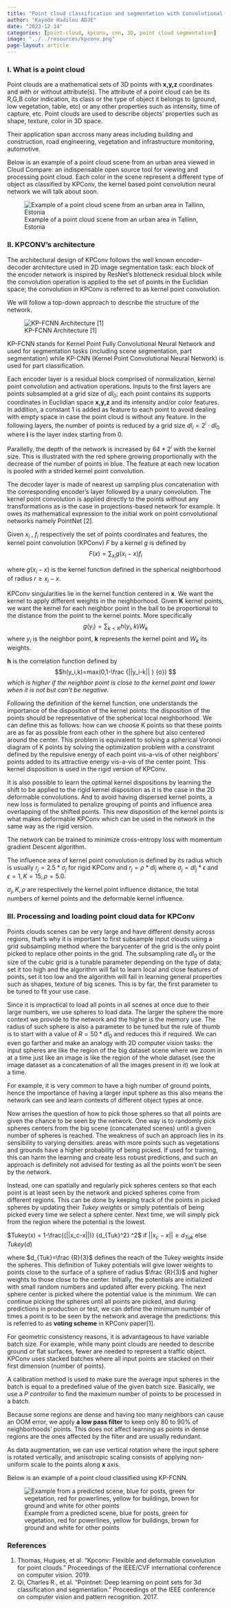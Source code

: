```yaml
---
title: "Point cloud classification and segmentation with Convolutional Neural Networks"
author: "Kayode Hadilou ADJE"
date: "2023-12-14"
categories: [point-cloud, kpconv, cnn, 3D, point cloud segmentation]
image: "../../resources/kpconv.png"
page-layout: article
---
```


### I. What is a point cloud

Point clouds are a mathematical sets of 3D points with **x,y,z** coordinates and with or without attribute(s). The attribute of a point cloud can be its R,G,B color indication, its class or the type of object it belongs to (ground, low vegetation, table, etc) or any other properties such as intensity, time of capture, etc. Point clouds are used to describe objects' properties such as shape, texture, color in 3D space.

Their application span accross many areas including building and construction, road engineering, vegetation and infrastructure monitoring, automotive. 

Below is an example of a point cloud scene from an urban area viewed in Cloud Compare: an indispensable open source tool for viewing and processing point cloud. Each color in the scene represent a different type of object as classified by KPConv, the kernel based point convolution neural network we will talk about soon. 

![Example of a point cloud scene from an urban area in Tallinn, Estonia](../../resources/pcl-ex.jpg)

### II. KPCONV's architecture

The architectural design of KPConv follows the well known encoder-decoder architecture used in 2D image segmentation task: each block of the encoder network is inspired by ResNet's blotteneck residual block while the convolution operation is applied to the set of points in the Euclidian space; the convolution in KPConv is referred to as kernel point convolution.

We will follow a top-down approach to describe the structure of the network.  

![
KP-FCNN Architecture [1] ](../../resources/kpconv-arch.jpg)

KP-FCNN stands for Kernel Point Fully Convolutional Neural Network and used for segmentation tasks (including scene segmentation, part segmentation) while KP-CNN (Kernel Point Convolutional Neural Network) is used for part classification. 

Each encoder layer is a residual block comprised of normalization, kernel point convolution and activation operations. Inputs to the first layers are points subsampled at a grid size of $dl_0$;  each point contains its supports coordinates in Euclidian space **x,y,z** and its intensity and/or color features. In addition, a constant 1 is added as feature to each point to avoid dealing with empty space in case the point cloud is without any feature. In the following layers, the number of points is reduced by a grid size $dl_i = 2^i \cdot dl_0$ where **i** is the layer index starting from 0. 

Parallelly, the depth of the network is increased by $64*2^i$ with the kernel size. This is illustrated with the red sphere growing proportionally with the decrease of the number of points in blue. The feature at each new location is pooled with a strided kernel point convolution. 

The decoder layer is made of nearest up sampling plus concatenation with the corresponding encoder’s layer followed by a unary convolution. 
The kernel point convolution is applied directly to the points without any transformations as is the case in projections-based network for example. It owes its mathematical expression to the initial work on point convolutional networks namely PointNet [2]. 

Given $x_i$ , $f_i$ respectively the set of points coordinates and features, the kernel point convolution (KPConv) $F$ by a kernel $g$ is defined by $$F(x)=∑_{x_i} g(x_i-x) f_i$$

where $g(x_i-x)$ is the kernel function defined in the spherical neighborhood of radius $r≥x_i-x$. 

KPConv singularities lie in the kernel function centered in **x**. We want the kernel to apply different weights in the neighborhood. Given **K** kernel points, we want the kernel for each neighbor point in the ball to be proportional to the distance from the point to the kernel points. More specifically $$g(y_i )=∑_{k<K} h(y_i,k) W_k $$ where $y_i$ is the neighbor point, **k** represents the kernel point and $W_k$ its weights. 

**h** is the correlation function defined by $$h(y_i,k)=max⁡(0,1-\frac {||y_i-k|| } {σ}) $$ *which is higher if the neighbor point is close to the kernel point and lower when it is not but can’t be negative.* 

Following the definition of the kernel function, one understands the importance of the disposition of the kernel points: the disposition of the points should be representative of the spherical local neighborhood. We can define this as follows: how can we choose K points so that these points are as far as possible from each other in the sphere but also centered around the center. This problem is equivalent to solving a spherical Voronoi diagram of K points by solving the optimization problem with a constraint defined by the repulsive energy of each point vis-a-vis of other neighbors’ points added to its attractive energy vis-a-vis of the center point. This kernel disposition is used in the rigid version of KPConv.

It is also possible to learn the optimal kernel dispositions by learning the shift to be applied to the rigid kernel disposition as it is the case in the 2D deformable convolutions. And to avoid having dispersed kernel points, a new loss is formulated to penalize grouping of points and influence area overlapping of the shifted points. This new disposition of the kernel points is what makes deformable KPConv which can be used in the network in the same way as the rigid version.

The network can be trained to minimize cross-entropy loss with momentum gradient Descent algorithm. 

The influence area of kernel point convolution is defined by its radius which is usually $r_j= 2.5*σ_j$ for rigid KPConv and $r_j=ρ*dl_j$  where $σ_j=dl_j*ϵ$ and $ϵ=1,K=15,ρ=5.0$. 

$σ_j, K ,ρ$ are respectively the kernel point influence distance, the total numbers of kernel points and the deformable kernel influence. 

### III. Processing and loading point cloud data for KPConv

Points clouds scenes can be very large and have different density across regions, that's why it is important to first subsample input clouds using a grid subsampling method where the barycenter of the grid is the only point picked to replace other points in the grid. The subsampling rate $dl_0$  or the size of the cubic grid is a tunable parameter depending on the type of data; set it too high and the algorithm will fail to learn local and close features of points, set it too low and the algorithm will fail in learning general properties such as shapes, texture of big scenes. This is by far, the first parameter to be tuned to fit your use case. 

Since it is impractical to load all points in all scenes at once due to their large numbers, we use spheres to load data. The larger the sphere the more context we provide to the network and the higher is the memory use. The radius of such sphere is also a parameter to be tuned but the rule of thumb is to start with a value of $R=50*dl_0$ and reduces this if required. We can even go farther and make an analogy with 2D computer vision tasks: the input spheres are like the region of the big dataset scene where we zoom in at a time just like an image is like the region of the whole dataset (see the image dataset as a concatenation of all the images present in it) we look at a time.

For example, it is very common to have a high number of ground points, hence the importance of having a larger input sphere as this also means the network can see and learn contexts of different object types at once.

Now arrises the question of how to pick those spheres so that all points are given the chance to be seen by the network. One way is to randomly pick spheres centers from the big scene (concatenated scenes) until a given number of spheres is reached. The weakness of such an approach lies in its sensibility to varying densities: areas with more points such as vegetations and grounds have a higher probability of being picked. If used for training, this can harm the learning and create less robust predictions, and such an approach is definitely not advised for testing as all the points won’t be seen by the network. 

Instead, one can spatially and regularly pick spheres centers so that each point is at least seen by the network and picked spheres come from different regions. This can be done by keeping track of the points in picked spheres by updating their *Tukey weights* or simply potentials of being picked every time we select a sphere center. Next time, we will simply pick from the region where the potential is the lowest. 

$Tukey(x) = 1-\frac{(||x_c-x||)} {d_{Tuk}^2} ^2$   if $||x_c-x||≥d_{Tuk}$  else $Tukey(d)$

where $d_{Tuk}=\frac {R}{3}$  defines the reach of the Tukey weights inside the spheres. This definition of Tukey potentials will give lower weights to points close to the surface of a sphere of radius $\frac {R}{3}$ and higher weights to those close to the center. Initially, the potentials are initialized with small random numbers and updated after every picking. The next sphere center is picked where the potential value is the minimum. We can continue picking the spheres until all points are picked, and during predictions in production or test, we can define the minimum number of times a point is to be seen by the network and average the predictions: this is referred to as **voting scheme** in KPConv paper[1]. 

For geometric consistency reasons, it is advantageous to have variable batch size. For example, while many point clouds are needed to describe ground or flat surfaces, fewer are needed to represent a traffic object. KPConv uses stacked batches where all input points are stacked on their first dimension (number of points). 

A calibration method is used to make sure the average input spheres in the batch is equal to a predefined value of the given batch size. Basically, we use a *P controller* to find the maximum number of points to be processed in a batch.

Because some regions are dense and having too many neighbors can cause an OOM error, we apply **a low pass filter** to keep only 80 to 90% of neighborhoods’ points. This does not affect learning as points in dense regions are the ones affected by the filter and are usually redundant. 

As data augmentation, we can use vertical rotation where the input sphere is rotated vertically, and anisotropic scaling consists of applying non-uniform scale to the points along **x** axis.

Below is an example of a point cloud classified using KP-FCNN.

![Example from a predicted scene, blue for posts, green for vegetation, red for powerlines, yellow for buildings, brown for ground and white for other points
](../../resources/kpconv-res.jpg)


### References
1. Thomas, Hugues, et al. "Kpconv: Flexible and deformable convolution for point clouds." Proceedings of the IEEE/CVF international conference on computer vision. 2019.
2. Qi, Charles R., et al. "Pointnet: Deep learning on point sets for 3d classification and segmentation." Proceedings of the IEEE conference on computer vision and pattern recognition. 2017.